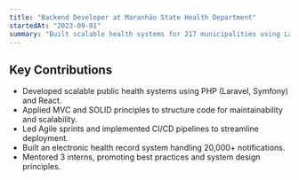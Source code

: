 ```yaml
---
title: "Backend Developer at Maranhão State Health Department"
startedAt: "2023-09-01"
summary: "Built scalable health systems for 217 municipalities using Laravel and Symfony, with CI/CD and Agile practices."
---
```


## Key Contributions

- Developed scalable public health systems using PHP (Laravel, Symfony) and React.
- Applied MVC and SOLID principles to structure code for maintainability and scalability.
- Led Agile sprints and implemented CI/CD pipelines to streamline deployment.
- Built an electronic health record system handling 20,000+ notifications.
- Mentored 3 interns, promoting best practices and system design principles.
